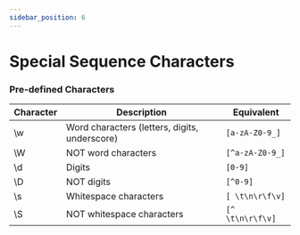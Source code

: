 ```yaml
---
sidebar_position: 6
---
```


# Special Sequence Characters

### Pre-defined Characters

| Character | Description | Equivalent |
|-----------|-------------|------------|
| \w | Word characters (letters, digits, underscore) | `[a-zA-Z0-9_]` |
| \W | NOT word characters | `[^a-zA-Z0-9_]` |
| \d | Digits | `[0-9]` |
| \D | NOT digits | `[^0-9]` |
| \s | Whitespace characters | `[ \t\n\r\f\v]` |
| \S | NOT whitespace characters | `[^ \t\n\r\f\v]` |